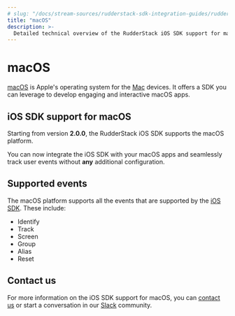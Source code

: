 ```yaml
---
# slug: "/docs/stream-sources/rudderstack-sdk-integration-guides/rudderstack-ios-sdk"
title: "macOS"
description: >-
  Detailed technical overview of the RudderStack iOS SDK support for macOS.
---
```


# macOS

[macOS](https://developer.apple.com/macos/) is Apple's operating system for the [Mac](https://www.apple.com/in/mac/) devices. It offers a SDK you can leverage to develop engaging and interactive macOS apps.

## iOS SDK support for macOS

Starting from version <strong>2.0.0</strong>, the <Link to="/stream-sources/rudderstack-sdk-integration-guides/rudderstack-ios-sdk/">RudderStack iOS SDK</Link> supports the macOS platform.

<div class="successBlock">

You can now integrate the iOS SDK with your macOS apps and seamlessly track user events without <strong>any</strong> additional configuration.
</div>

## Supported events

The macOS platform supports all the events that are supported by the [iOS SDK](https://rudderstack.com/docs/stream-sources/rudderstack-sdk-integration-guides/rudderstack-ios-sdk/). These include:

* <Link to="/rudderstack-api/api-specification/rudderstack-spec/track">Identify</Link>
* <Link to="/rudderstack-api/api-specification/rudderstack-spec/track">Track</Link>
* <Link to="/rudderstack-api/api-specification/rudderstack-spec/track">Screen</Link>
* <Link to="/rudderstack-api/api-specification/rudderstack-spec/track">Group</Link>
* <Link to="/rudderstack-api/api-specification/rudderstack-spec/track">Alias</Link>
* <Link to="/rudderstack-api/api-specification/rudderstack-spec/track">Reset</Link>

## Contact us

For more information on the iOS SDK support for macOS, you can [contact us](mailto:%20docs@rudderstack.com) or start a conversation in our [Slack](https://rudderstack.com/join-rudderstack-slack-community) community.



